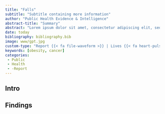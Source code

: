 ```yaml
---
title: "Falls"
subtitle: "Subtitle containing more information"
author: "Public Health Evidence & Intelligence"
abstract-title: "Summary"
abstract: "Lorem ipsum dolor sit amet, consectetur adipiscing elit, sed do eiusmod tempor incididunt ut labore et dolore magna aliqua. Ut enim ad minim veniam, quis nostrud exercitation ullamco laboris nisi ut aliquip ex ea commodo consequat. Duis aute irure dolor in reprehenderit in voluptate velit esse cillum dolore eu fugiat nulla pariatur. Excepteur sint occaecat cupidatat non proident, sunt in culpa qui officia deserunt mollit anim id est laborum."
date: today
bibliography: bibliography.bib
image: www/gpt.jpg
custom-type: "Report {{< fa file-waveform >}} | Lives {{< fa heart-pulse >}}"
keywords: [obesity, cancer]
categories:
 - Public
 - Health
 - -Report
---
```


## Intro

## Findings
